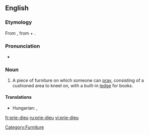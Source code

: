 ==English==
{{wikipedia}}

===Etymology===
From {{F.}} {{term|prie-Dieu}}, from {{term|prie||pray}} + {{term|Dieu||God}}.

===Pronunciation===
* {{a|UK}} {{IPA|/pɹiːˈdjəː/}}

===Noun===
{{en-noun|pl2=prie-dieux}}

# A piece of furniture on which someone can [[pray]], consisting of a cushioned area to kneel on, with a built-in [[ledge]] for books.

====Translations====
{{trans-top|a piece of furniture on which someone can pray}}
* Hungarian: {{t-|hu|imazsámoly}}, {{t|hu|térdeplő}}
{{trans-mid}}
{{trans-bottom}}

[[Category:Furniture]]

[[fr:prie-dieu]]
[[ru:prie-dieu]]
[[vi:prie-dieu]]